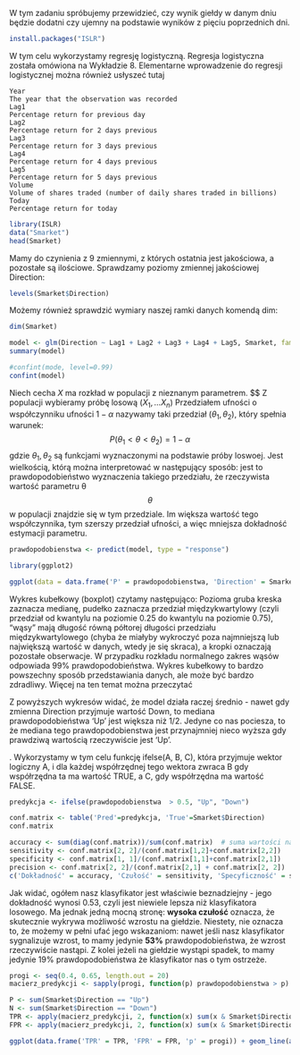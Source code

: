 
W tym zadaniu spróbujemy przewidzieć, czy wynik giełdy w danym dniu będzie dodatni czy ujemny na podstawie wyników z pięciu poprzednich dni. 
```r
install.packages("ISLR")
```

W tym celu wykorzystamy regresję logistyczną. Regresja logistyczna została omówiona na Wykładzie 8. Elementarne wprowadzenie do regresji logistycznej można również usłyszeć tutaj

```
Year
The year that the observation was recorded
Lag1
Percentage return for previous day
Lag2
Percentage return for 2 days previous
Lag3
Percentage return for 3 days previous
Lag4
Percentage return for 4 days previous
Lag5
Percentage return for 5 days previous
Volume
Volume of shares traded (number of daily shares traded in billions)
Today
Percentage return for today
```

```r
library(ISLR)
data("Smarket")
head(Smarket)
```


Mamy do czynienia z 9 zmiennymi, z których ostatnia jest jakościowa, a pozostałe są ilościowe. Sprawdzamy poziomy zmiennej jakościowej Direction:
```r
levels(Smarket$Direction)
```

Możemy również sprawdzić wymiary naszej ramki danych komendą dim:
```r
dim(Smarket)
```

```r
model <- glm(Direction ~ Lag1 + Lag2 + Lag3 + Lag4 + Lag5, Smarket, family = binomial)
summary(model)
```
```r
#confint(mode, level=0.99)
confint(model)
```
Niech cecha  $X$ ma rozkład w populacji z nieznanym parametrem. $\theta $ Z populacji wybieramy próbę losową $(X_1, \ldots X_n)$ Przedziałem ufności o współczynniku ufności $1- \alpha$ nazywamy taki przedział $(\theta_1, \theta_2)$,  który spełnia warunek: 
$$
P(\theta_1 < \theta < \theta_2) = 1 - \alpha
$$
gdzie $\theta_1, \theta_2$ są funkcjami wyznaczonymi na podstawie próby loswoej. 
Jest wielkością, którą można interpretować w następujący sposób: jest to prawdopodobieństwo wyznaczenia takiego przedziału, że rzeczywista wartość parametru θ $$\theta$$ w populacji znajdzie się w tym przedziale. Im większa wartość tego współczynnika, tym szerszy przedział ufności, a więc mniejsza dokładność estymacji parametru.
```r
prawdopodobienstwa <- predict(model, type = "response")
```

```r
library(ggplot2)
```


```r
ggplot(data = data.frame('P' = prawdopodobienstwa, 'Direction' = Smarket$Direction)) + geom_boxplot(aes(x = Direction, y = P)) + theme_minimal()
```

Wykres kubełkowy (boxplot) czytamy następująco: Pozioma gruba kreska zaznacza medianę, pudełko zaznacza przedział międzykwartylowy (czyli przedział od kwantylu na poziomie 0.25 do kwantylu na poziomie 0.75), “wąsy” mają długość równą półtorej długości przedziału międzykwartylowego (chyba że miałyby wykroczyć poza najmniejszą lub największą wartość w danych, wtedy je się skraca), a kropki oznaczają pozostałe obserwacje. W przypadku rozkładu normalnego zakres wąsów odpowiada 99% prawdopodobieństwa. Wykres kubełkowy to bardzo powszechny sposób przedstawiania danych, ale może być bardzo zdradliwy. Więcej na ten temat można przeczytać 

Z powyższych wykresów widać, że model działa raczej średnio - nawet gdy zmienna Direction przyjmuje wartość Down, to mediana prawdopodobieństwa ‘Up’ jest większa niż 1/2. Jedyne co nas pociesza, to że mediana tego prawdopodobienstwa jest przynajmniej nieco wyższa gdy prawdziwą wartością rzeczywiście jest ‘Up’.

. Wykorzystamy w tym celu funkcję ifelse(A, B, C), która przyjmuje wektor logiczny A, i dla każdej współrzędnej tego wektora zwraca B gdy współrzędna ta ma wartość TRUE, a C, gdy współrzędna ma wartość FALSE.
```r
predykcja <- ifelse(prawdopodobienstwa  > 0.5, "Up", "Down")
```


```r
conf.matrix <- table('Pred'=predykcja, 'True'=Smarket$Direction)
conf.matrix
```

```r
accuracy <- sum(diag(conf.matrix))/sum(conf.matrix)  # suma wartości na przekątnej dzielona przez sumę wszystkich wartości macierzy
sensitivity <- conf.matrix[2, 2]/(conf.matrix[1,2]+conf.matrix[2,2])
specificity <- conf.matrix[1, 1]/(conf.matrix[1,1]+conf.matrix[2,1])
precision <- conf.matrix[2, 2]/(conf.matrix[2,1] + conf.matrix[2, 2])
c('Dokładność' = accuracy, 'Czułość' = sensitivity, 'Specyficzność' = specificity, "Precyzja" = precision)
```
Jak widać, ogółem nasz klasyfikator jest właściwie beznadziejny - jego dokładność wynosi 0.53, czyli jest niewiele lepsza niż klasyfikatora losowego. Ma jednak jedną mocną stronę: **wysoka czułość** oznacza, że skutecznie wykrywa możliwość wzrostu na giełdzie. Niestety, nie oznacza to, że możemy w pełni ufać jego wskazaniom: nawet jeśli nasz klasyfikator sygnalizuje wzrost, to mamy jedynie **53%** prawdopodobieństwa, że wzrost rzeczywiście nastąpi. Z kolei jeżeli na giełdzie wystąpi spadek, to mamy jedynie 19% prawdopodobieństwa że klasyfikator nas o tym ostrzeże.

```r
progi <- seq(0.4, 0.65, length.out = 20)
macierz_predykcji <- sapply(progi, function(p) prawdopodobienstwa > p) 
```

```r
P <- sum(Smarket$Direction == "Up")  
N <- sum(Smarket$Direction == "Down")
TPR <- apply(macierz_predykcji, 2, function(x) sum(x & Smarket$Direction=='Up'))/P
FPR <- apply(macierz_predykcji, 2, function(x) sum(x & Smarket$Direction=='Down'))/N
```

```r
ggplot(data.frame('TPR' = TPR, 'FPR' = FPR, 'p' = progi)) + geom_line(aes(x=FPR, y=TPR)) + geom_abline(slope=1, intercept=0, alpha=0.2) + theme_minimal() 
```
  